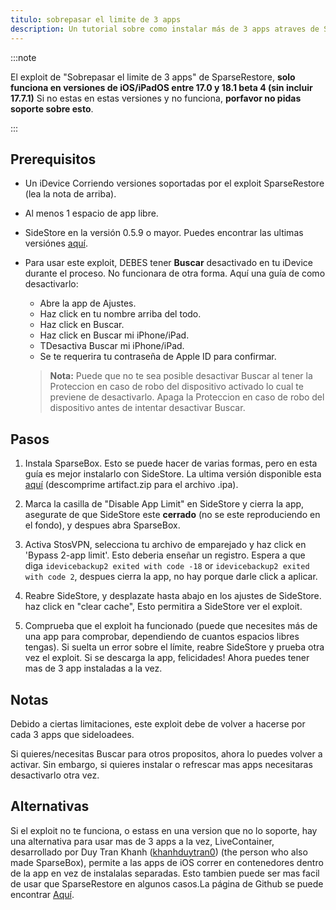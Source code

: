 ```yaml
---
titulo: sobrepasar el limite de 3 apps
description: Un tutorial sobre como instalar más de 3 apps atraves de SideStore usando el exploit de SparseRestore.
---
```


:::note

El exploit de "Sobrepasar el limite de 3 apps" de SparseRestore, **solo funciona en versiones de iOS/iPadOS entre 17.0 y 18.1 beta 4 (sin incluir 17.7.1)** Si no estas en estas versiones y no funciona, **porfavor no pidas soporte sobre esto**.

:::

## Prerequisitos
* Un iDevice Corriendo versiones soportadas por el exploit SparseRestore (lea la nota de arriba). 
* Al menos 1 espacio de app libre.
* SideStore en la versión 0.5.9 o mayor. Puedes encontrar las ultimas versiónes [aquí](https://github.com/SideStore/SideStore/releases).
* Para usar este exploit, DEBES tener **Buscar** desactivado en tu iDevice durante el proceso. No funcionara de otra forma. Aquí una guía de como desactivarlo:
  - Abre la app de Ajustes.
  - Haz click en tu nombre arriba del todo.
  - Haz click en Buscar.
  - Haz click en Buscar mi iPhone/iPad.
  - TDesactiva Buscar mi iPhone/iPad.
  - Se te requerira tu contraseña de Apple ID para confirmar.
  
  > **Nota:** Puede que no te sea posible desactivar Buscar al tener la Proteccion en caso de robo del dispositivo activado lo cual te previene de desactivarlo. Apaga la Proteccion en caso de robo del dispositivo antes de intentar desactivar Buscar.

## Pasos
1. Instala SparseBox. Esto se puede hacer de varias formas, pero en esta guía es mejor instalarlo con SideStore. La ultima versión disponible esta [aquí](https://nightly.link/khanhduytran0/SparseBox/workflows/build/main/artifact.zip) (descomprime artifact.zip para el archivo .ipa).

2. Marca la casilla de "Disable App Limit" en SideStore y cierra la app, asegurate de que SideStore este **cerrado** (no se este reproduciendo en el fondo), y despues abra SparseBox.

3. Activa StosVPN, selecciona tu archivo de emparejado y haz click en 'Bypass 2-app limit'. Esto deberia enseñar un registro. Espera a que diga `idevicebackup2 exited with code -18` or `idevicebackup2 exited with code 2`, despues cierra la app, no hay porque darle click a aplicar.

4. Reabre SideStore, y desplazate hasta abajo en los ajustes de SideStore. haz click en "clear cache", Esto permitira a SideStore ver el exploit.

5. Comprueba que el exploit ha funcionado (puede que necesites más de una app para comprobar, dependiendo de cuantos espacios libres tengas). Si suelta un error sobre el límite, reabre SideStore y prueba otra vez el exploit. Si se descarga la app, felicidades! Ahora puedes tener mas de 3 app instaladas a la vez.

## Notas
Debido a ciertas limitaciones, este exploit debe de volver a hacerse por cada 3 apps que sideloadees.

Si quieres/necesitas Buscar para otros propositos, ahora lo puedes volver a activar. Sin embargo, si quieres instalar o refrescar mas apps necesitaras desactivarlo otra vez.

## Alternativas
Si el exploit no te funciona, o estass en una version que no lo soporte, hay una alternativa para usar mas de 3 apps a la vez, LiveContainer, desarrollado por Duy Tran Khanh ([khanhduytran0](https://github.com/khanhduytran0)) (the person who also made SparseBox), permite a las apps de iOS correr en contenedores dentro de la app en vez de instalalas separadas. Esto tambien puede ser mas facil de usar que SparseRestore en algunos casos.La página de Github se puede encontrar [Aquí](https://github.com/khanhduytran0/LiveContainer).

